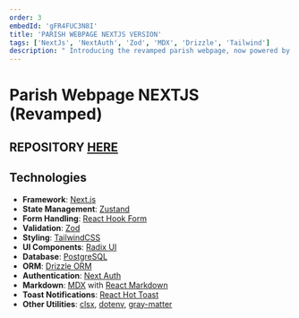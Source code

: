 ```yaml
---
order: 3
embedId: 'gFR4FUC3N8I'
title: 'PARISH WEBPAGE NEXTJS VERSION'
tags: ['NextJs', 'NextAuth', 'Zod', 'MDX', 'Drizzle', 'Tailwind']
description: " Introducing the revamped parish webpage, now powered by the NextJS framework as part of my journey to master it. I've integrated NextAuth for seamless authentication, employed Zod for robust validation, and adopted MDX to enhance our blog posts. Additionally, Drizzle has been implemented to showcase data from smart contracts, all while maintaining a sleek design using Tailwind for styling."
---
```


# Parish Webpage NEXTJS (Revamped)

## REPOSITORY [HERE](https://github.com/xyashino/parish-webpage-next)

## Technologies

- **Framework**: [Next.js](https://nextjs.org/)
- **State Management**: [Zustand](https://github.com/pmndrs/zustand)
- **Form Handling**: [React Hook Form](https://react-hook-form.com/)
- **Validation**: [Zod](https://github.com/colinhacks/zod)
- **Styling**: [TailwindCSS](https://tailwindcss.com/)
- **UI Components**: [Radix UI](https://radix-ui.com/)
- **Database**: [PostgreSQL](https://www.postgresql.org/)
- **ORM**: [Drizzle ORM](https://drizzle-orm.github.io/drizzle/)
- **Authentication**: [Next Auth](https://next-auth.js.org/)
- **Markdown**: [MDX](https://mdxjs.com/) with [React Markdown](https://github.com/remarkjs/react-markdown)
- **Toast Notifications**: [React Hot Toast](https://react-hot-toast.com/)
- **Other Utilities**: [clsx](https://github.com/lukeed/clsx), [dotenv](https://github.com/motdotla/dotenv), [gray-matter](https://github.com/jonschlinkert/gray-matter)
